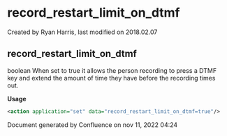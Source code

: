 
# record_restart_limit_on_dtmf 

 Created by  Ryan Harris, last modified on 2018.02.07

## record_restart_limit_on_dtmf

boolean When set to true it allows the person recording to press a DTMF key and extend the amount of time they have before the recording times out.

**Usage**

```xml
<action application="set" data="record_restart_limit_on_dtmf=true"/>
```

Document generated by Confluence on nov 11, 2022 04:24
